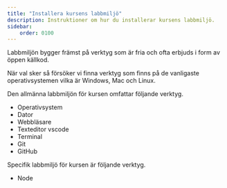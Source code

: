 ```yaml
---
title: "Installera kursens labbmiljö" 
description: Instruktioner om hur du installerar kursens labbmiljö.
sidebar:
    order: 0100
---
```



<YouTube id="b2T_x16RNKo" />

Labbmiljön bygger främst på verktyg som är fria och ofta erbjuds i form av öppen källkod.

När val sker så försöker vi finna verktyg som finns på de vanligaste operativsystemen vilka är Windows, Mac och Linux.

Den allmänna labbmiljön för kursen omfattar följande verktyg.

* Operativsystem
* Dator
* Webbläsare
* Texteditor vscode
* Terminal
* Git
* GitHub

Specifik labbmiljö för kursen är följande verktyg.

* Node
